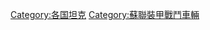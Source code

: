{{Commonscat|Tanks of Soviet Union and Russia}}

[[Category:各国坦克|Category:各国坦克]]
[[Category:蘇聯裝甲戰鬥車輛|Category:蘇聯裝甲戰鬥車輛]]